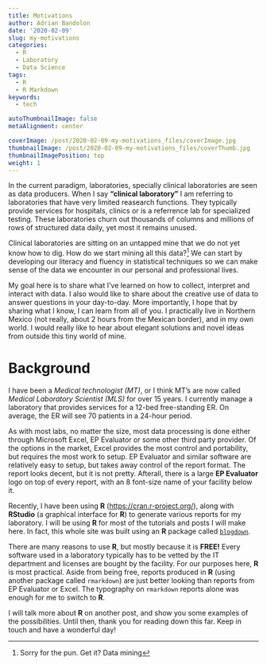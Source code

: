 ```yaml
---
title: Motivations
author: Adrian Bandolon
date: '2020-02-09'
slug: my-motivations
categories:
  - R
  - Laboratory
  - Data Science
tags:
  - R
  - R Markdown
keywords:
  - tech

autoThumbnailImage: false
metaAlignment: center

coverImage: /post/2020-02-09-my-motivations_files/coverImage.jpg
thumbnailImage: /post/2020-02-09-my-motivations_files/coverThumb.jpg
thumbnailImagePosition: top
weight: 1
---
```



In the current paradigm, laboratories, specially clinical laboratories are seen as data producers. When I say **"clinical laboratory"** I am referring to laboratories that have very limited reasearch functions. They typically provide services for hospitals, clinics or is a referrence lab for specialized testing. These laboratories churn out thousands of columns and millions of rows of structured data daily, yet most it remains unused. 

Clinical laboratories are sitting on an untapped mine that we do not yet know how to dig. How do we start mining all this data?^[Sorry for the pun. Get it? Data mining] We can start by developing our literacy and fluency in statistical techniques so we can make sense of the data we encounter in our personal and professional lives.

My goal here is to share what I've learned on how to collect, interpret and interact with data. I also would like to share about the creative use of data to answer questions in your day-to-day. More importantly, I hope that by sharing what I know, I can learn from all of you. I practically live in Northern Mexico (not really, about 2 hours from the Mexican border), and in my own world. I would really like to hear about elegant solutions and novel ideas from outside this tiny world of mine.

# Background

I have been a *Medical technologist (MT)*, or I think MT's are now called *Medical Laboratory Scientist (MLS)* for over 15 years. I currently manage a laboratory that provides services for a 12-bed free-standing ER. On average, the ER will see 70 patients in a 24-hour period. 

As with most labs, no matter the size, most data processing is done either through Microsoft Excel, EP Evaluator or some other third party provider. Of the options in the market, Excel provides the most control and portability, but requires the most work to setup. EP Evaluator and similar software are relatively easy to setup, but takes away control of the report format. The report looks decent, but it is not pretty. Afterall, there is a large **EP Evaluator** logo on top of every report, with an 8 font-size name of your facility below it.

Recently, I have been using **R** ([https://cran.r-project.org/](https://cran.r-project.org/)), along with **RStudio** (a graphical interface for **R**) to generate various reports for my laboratory. I will be using **R** for most of the tutorials and posts I will make here. In fact, this whole site was built using an **R** package called [`blogdown`](https://bookdown.org/yihui/blogdown/).

There are many reasons to use **R**, but mostly because it is **FREE!** Every software used in a laboratory typically has to be vetted by the IT department and licenses are bought by the facility. For our purposes here, **R** is most practical. Aside from being free, reports produced in **R** (using another package called `rmarkdown`) are just better looking than reports from EP Evaluator or Excel. The typography on `rmarkdown` reports alone was enough for me to switch to **R**.

I will talk more about **R** on another post, and show you some examples of the possibilities. Until then, thank you for reading down this far. Keep in touch and have a wonderful day!